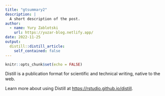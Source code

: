 ```yaml
---
title: "gtsummary2"
description: |
  A short description of the post.
author:
  - name: Yury Zablotski
    url: https://yuzar-blog.netlify.app/
date: 2022-11-25
output:
  distill::distill_article:
    self_contained: false
---
```



```r
knitr::opts_chunk$set(echo = FALSE)
```

Distill is a publication format for scientific and technical writing, native to the web.

Learn more about using Distill at <https://rstudio.github.io/distill>.


